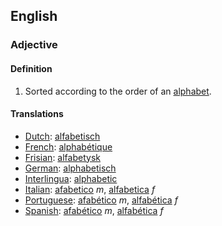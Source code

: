 == English ==

=== Adjective ===

==== Definition ====
# Sorted according to the order of an [[alphabet]].

==== Translations ====
*[[Dutch]]: [[alfabetisch]]
*[[French]]: [[alphabétique]]
*[[Frisian]]: [[alfabetysk]]
*[[German]]: [[alphabetisch]]
*[[Interlingua]]: [[alphabetic]]
*[[Italian]]:  [[afabetico]] ''m'', [[alfabetica]] ''f''
*[[Portuguese]]: [[afabético]] ''m'', [[alfabética]] ''f''
*[[Spanish]]: [[afabético]] ''m'', [[alfabética]] ''f''